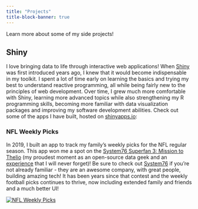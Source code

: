 ```yaml
---
title: "Projects"
title-block-banner: true
---
```


Learn more about some of my side projects!

## Shiny

I love bringing data to life through interactive web applications! When
[Shiny](https://shiny.rstudio.com/) was first introduced years ago, I knew that
it would become indispensable in my toolkit. I spent a lot of time early on
learning the basics and trying my best to understand reactive programming, all
while being fairly new to the principles of web development. Over time, I grew
much more comfortable with Shiny, learning more advanced topics while also
strengthening my R programming skills, becoming more familiar with data
visualization packages and improving my software development abilities. Check
out some of the apps I have built, hosted on [shinyapps.io](https://www.shinyapps.io/):

### NFL Weekly Picks

In 2019, I built an app to track my family's weekly picks for the NFL regular
season. This app won me a spot on the [System76 Superfan 3: Mission to
Thelio](https://blog.system76.com/post/188835953849/winners-of-superfan-3-mission-to-thelio)
(my proudest moment as an open-source data geek and an
[experience](https://t.co/Cz50iQLTi6?amp=1) that I will never forget)! Be sure
to check out [System76](https://system76.com/) if you're not already familiar -
they are an awesome company, with great people, building amazing tech! It has
been years since that contest and the weekly football picks continues to thrive,
now including extended family and friends and a much better UI!

<a href="https://dnegrey.shinyapps.io/nfl-weekly-picks/" target="_blank"><img src="www/screenshot-nfl-weekly-picks.png" alt="NFL
Weekly Picks" class="projects-screenshot"></a>


